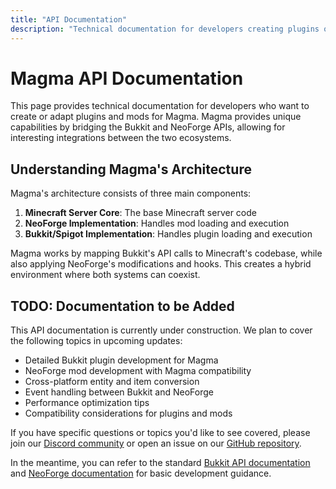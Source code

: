 ```yaml
---
title: "API Documentation"
description: "Technical documentation for developers creating plugins or mods for Magma"
---
```


# Magma API Documentation

This page provides technical documentation for developers who want to create or adapt plugins and mods for Magma. Magma provides unique capabilities by bridging the Bukkit and NeoForge APIs, allowing for interesting integrations between the two ecosystems.

## Understanding Magma's Architecture

Magma's architecture consists of three main components:

1. **Minecraft Server Core**: The base Minecraft server code
2. **NeoForge Implementation**: Handles mod loading and execution
3. **Bukkit/Spigot Implementation**: Handles plugin loading and execution

Magma works by mapping Bukkit's API calls to Minecraft's codebase, while also applying NeoForge's modifications and hooks. This creates a hybrid environment where both systems can coexist.

## TODO: Documentation to be Added

This API documentation is currently under construction. We plan to cover the following topics in upcoming updates:

- Detailed Bukkit plugin development for Magma
- NeoForge mod development with Magma compatibility
- Cross-platform entity and item conversion
- Event handling between Bukkit and NeoForge
- Performance optimization tips
- Compatibility considerations for plugins and mods

If you have specific questions or topics you'd like to see covered, please join our [Discord community](https://discord.gg/magma) or open an issue on our [GitHub repository](https://github.com/magmafoundation/Magma-Neo).

In the meantime, you can refer to the standard [Bukkit API documentation](https://hub.spigotmc.org/javadocs/bukkit/) and [NeoForge documentation](https://neoforged.net/) for basic development guidance.

